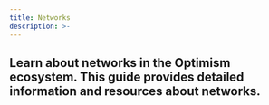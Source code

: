 ```yaml
---
title: Networks
description: >-
---
```


  Learn about networks in the Optimism ecosystem. This guide provides detailed
  information and resources about networks.
---
<OPNetworks />
